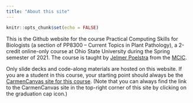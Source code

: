 ```yaml
---
title: "About this site"
---
```


```r
knitr::opts_chunk$set(echo = FALSE)
```

This is the Github website for the course Practical Computing Skills for Biologists
(a section of PP8300 -- Current Topics in Plant Pathology),
a 2-credit online-only course at Ohio State University during the Spring
semester of 2021. The course is taught by [Jelmer Poelstra](mailto:poelstra.1@osu.edu)
from the [MCIC](https://mcic.osu.edu).

Only slide decks and code-along materials are hosted on this website.
If you are a student in this course, your starting point should always be
the [CarmenCanvas site for this course](https://osu.instructure.com/courses/92221).
(Note that you can always find the link to the CarmenCanvas site in the top-right
corner of this site by clicking on the graduation cap icon.)

